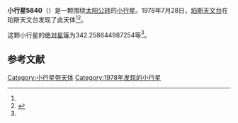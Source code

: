 {{Infobox planet
| bgcolour = #FFFFC0
| name = 5840 Raybrown
| symbol = 
| image = 
| caption = 
| discovery = yes
| discovery_ref = 
| discoverer = [[珀斯天文台|珀斯天文台]]
| discovery_site = [[珀斯天文台|珀斯天文台]] 
| discovered = 1978年7月28日
| designations = yes
| mp_name = 
| named_after = 
| alt_names = 1978 ON/ 1977 HT / 1988 VB4
| mp_category = [[主带小行星|主带小行星]]
| orbit_ref = <ref name="a">[http://ssd.jpl.nasa.gov/sbdb.cgi?sstr=5840 5840 Raybrown] {{Wayback|url=http://ssd.jpl.nasa.gov/sbdb.cgi?sstr=5840 |date=20140815022439 }}，小行星數據庫瀏覽器（JPL Small-Body Database Browser）－[[美国国家航空航天局|美国国家航空航天局]]喷气推进实验室</ref>
| epoch = 2456400.5 (2013年4月18日更新)
| aphelion = {{convert|3.036319849633146|AU|km|3|abbr=on|lk=out}}
| perihelion = {{convert|2.456010934635355|AU|km|3|abbr=on}}
| semimajor = {{convert|2.74616539213425|AU|km|3|abbr=on}}
| eccentricity = 0.105658042
| period = 1662.219839 [[日|日]]<br />4.55[[儒略年|儒略年]]
| avg_speed = 
| inclination = 3.3556484184255
| asc_node = 25.51920876762663
| mean_anomaly = 
| arg_peri = 342.258644987254
| satellites = 
| physical_characteristics = yes
| dimensions = 
| mass = 
| density = 
| surface_grav = 
| escape_velocity = 
| sidereal_day = 
| axial_tilt = 
| pole_ecliptic_lat = 
| pole_ecliptic_lon = 
| albedo = 
| temperatures= 
| temp_name1 = 
| mean_temp_1 = 
| max_temp_1 = 
| temp_name2 = 
| max_temp_2 = 
| spectral_type = 
| abs_magnitude = 342.258644987254
}}

'''小行星5840'''（{{lang-en|5840 Raybrown}}）是一颗围绕[[太阳|太阳]][[公转|公转]]的[[小行星|小行星]]。1978年7月28日，[[珀斯天文台|珀斯天文台]]在珀斯天文台发现了此天体<ref name="a" /><ref>{{cite news|title=小行星列表|url=http://cfa-www.harvard.edu/iau/lists/NumberedMPs.txt|accessdate=2013-07-08|newspaper=哈佛大学|archive-date=2008-05-17|archive-url=https://web.archive.org/web/20080517010638/http://cfa-www.harvard.edu/iau/lists/NumberedMPs.txt|dead-url=no}}</ref>。

这颗小行星的[[绝对星等|绝对星等]]为342.258644987254等<ref name="a" />。

==参考文献==
{{reflist}}
{{Minor Planet Number|[[小行星5839|小行星5839]]|[[小行星5841|小行星5841]]}}

{{小天体}}

[[Category:小行星带天体|Category:小行星带天体]]
[[Category:1978年发现的小行星|Category:1978年发现的小行星]]

{{asteroid-stub}}